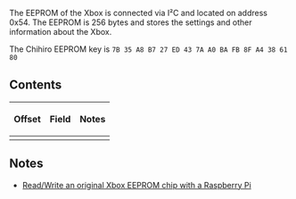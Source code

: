 The EEPROM of the Xbox is connected via I²C and located on address 0x54.
The EEPROM is 256 bytes and stores the settings and other information about the Xbox.

The Chihiro EEPROM key is <code>7B 35 A8 B7 27 ED 43 7A A0 BA FB 8F A4 38 61 80</code>

== Contents ==

{| class="wikitable"
! Offset !! Field !! Notes
|-
|}

== Notes ==

* [https://github.com/grimdoomer/PiPROM Read/Write an original Xbox EEPROM chip with a Raspberry Pi]